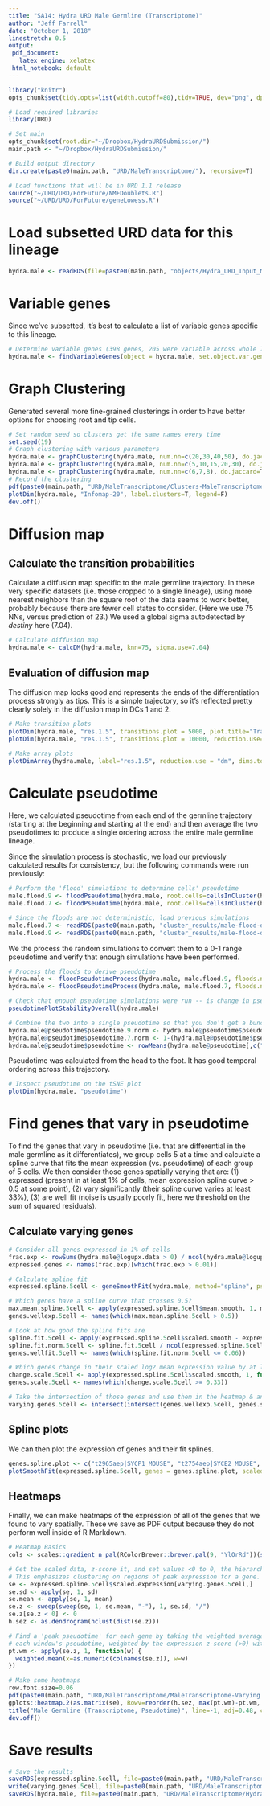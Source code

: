 ```yaml
---
title: "SA14: Hydra URD Male Germline (Transcriptome)"
author: "Jeff Farrell"
date: "October 1, 2018"
linestretch: 0.5
output:
 pdf_document:
   latex_engine: xelatex
 html_notebook: default
---
```


\fontsize{8}{18}

```r
library("knitr")
opts_chunk$set(tidy.opts=list(width.cutoff=80),tidy=TRUE, dev="png", dpi=150)
```

```r
# Load required libraries
library(URD)

# Set main 
opts_chunk$set(root.dir="~/Dropbox/HydraURDSubmission/")
main.path <- "~/Dropbox/HydraURDSubmission/"

# Build output directory
dir.create(paste0(main.path, "URD/MaleTranscriptome/"), recursive=T)
```

```r
# Load functions that will be in URD 1.1 release
source("~/URD/URD/ForFuture/NMFDoublets.R")
source("~/URD/URD/ForFuture/geneLowess.R")
```

# Load subsetted URD data for this lineage

```r
hydra.male <- readRDS(file=paste0(main.path, "objects/Hydra_URD_Input_Male.rds"))
```

# Variable genes

Since we've subsetted, it's best to calculate a list of variable genes specific to this lineage.

```r
# Determine variable genes (398 genes, 205 were variable across whole IC lineage)
hydra.male <- findVariableGenes(object = hydra.male, set.object.var.genes = T, diffCV.cutoff = 0.4, do.plot=T)
```

# Graph Clustering

Generated several more fine-grained clusterings in order to have better options for choosing root and tip cells.

```r
# Set random seed so clusters get the same names every time
set.seed(19)
# Graph clustering with various parameters
hydra.male <- graphClustering(hydra.male, num.nn=c(20,30,40,50), do.jaccard=T, method="Infomap")
hydra.male <- graphClustering(hydra.male, num.nn=c(5,10,15,20,30), do.jaccard=T, method="Louvain")
hydra.male <- graphClustering(hydra.male, num.nn=c(6,7,8), do.jaccard=T, method="Louvain")
# Record the clustering
pdf(paste0(main.path, "URD/MaleTranscriptome/Clusters-MaleTranscriptome-Infomap20.pdf"))
plotDim(hydra.male, "Infomap-20", label.clusters=T, legend=F)
dev.off()
```

# Diffusion map

## Calculate the transition probabilities

Calculate a diffusion map specific to the male germline trajectory. In these very specific datasets (i.e. those cropped to a single lineage), using more nearest neighbors than the square root of the data seems to work better, probably because there are fewer cell states to consider. (Here we use 75 NNs, versus prediction of 23.) We used a global sigma autodetected by *destiny* here (7.04).

```r
# Calculate diffusion map
hydra.male <- calcDM(hydra.male, knn=75, sigma.use=7.04)
```

## Evaluation of diffusion map

The diffusion map looks good and represents the ends of the differentiation process strongly as tips. This is a simple trajectory, so it's reflected pretty clearly solely in the diffusion map in DCs 1 and 2.

```r
# Make transition plots
plotDim(hydra.male, "res.1.5", transitions.plot = 5000, plot.title="Transitions visualized on tSNE")
plotDim(hydra.male, "res.1.5", transitions.plot = 10000, reduction.use="dm", plot.title="Transitions visualized on diffusion map")

# Make array plots
plotDimArray(hydra.male, label="res.1.5", reduction.use = "dm", dims.to.plot = 1:8, plot.title="", outer.title = "Pairs of Diffusion Components")
```

# Calculate pseudotime

Here, we calculated pseudotime from each end of the germline trajectory (starting at the beginning and starting at the end) and then average the two pseudotimes to produce a single ordering across the entire male germline lineage.

Since the simulation process is stochastic, we load our previously calculated results for consistency, but the following commands were run previously:

```r
# Perform the 'flood' simulations to determine cells' pseudotime
male.flood.9 <- floodPseudotime(hydra.male, root.cells=cellsInCluster(hydra.male, "Infomap-20", "9"), n=100, minimum.cells.flooded=2, verbose=T)
male.flood.7 <- floodPseudotime(hydra.male, root.cells=cellsInCluster(hydra.male, "Infomap-20", "7"), n=100, minimum.cells.flooded = 2, verbose=T)
```

```r
# Since the floods are not deterministic, load previous simulations
male.flood.7 <- readRDS(paste0(main.path, "cluster_results/male-flood-dmg75-rootI20_7.rds"))
male.flood.9 <- readRDS(paste0(main.path, "cluster_results/male-flood-dmg75-rootI20_9.rds"))
```

We the process the random simulations to convert them to a 0-1 range pseudotime and verify that enough simulations have been performed.

```r
# Process the floods to derive pseudotime
hydra.male <- floodPseudotimeProcess(hydra.male, male.flood.9, floods.name="pseudotime.9")
hydra.male <- floodPseudotimeProcess(hydra.male, male.flood.7, floods.name="pseudotime.7")

# Check that enough pseudotime simulations were run -- is change in pseudotime reaching an asymptote?
pseudotimePlotStabilityOverall(hydra.male)

# Combine the two into a single pseudotime so that you don't get a bunch of cells squished up at 0.
hydra.male@pseudotime$pseudotime.9.norm <- hydra.male@pseudotime$pseudotime.9 / max(hydra.male@pseudotime$pseudotime.9)
hydra.male@pseudotime$pseudotime.7.norm <- 1-(hydra.male@pseudotime$pseudotime.7 / max(hydra.male@pseudotime$pseudotime.7))
hydra.male@pseudotime$pseudotime <- rowMeans(hydra.male@pseudotime[,c("pseudotime.7.norm", "pseudotime.9.norm")])
```

Pseudotime was calculated from the head to the foot. It has good temporal ordering across this trajectory.

```r
# Inspect pseudotime on the tSNE plot
plotDim(hydra.male, "pseudotime")
```

# Find genes that vary in pseudotime

To find the genes that vary in pseudotime (i.e. that are differential in the male germline as it differentiates), we group cells 5 at a time and calculate a spline curve that fits the mean expression (vs. pseudotime) of each group of 5 cells. We then consider those genes spatially varying that are: (1) expressed (present in at least 1% of cells, mean expression spline curve > 0.5 at some point), (2) vary significantly (their spline curve varies at least 33%), (3) are well fit (noise is usually poorly fit, here we threshold on the sum of squared residuals).

## Calculate varying genes

```r
# Consider all genes expressed in 1% of cells
frac.exp <- rowSums(hydra.male@logupx.data > 0) / ncol(hydra.male@logupx.data)
expressed.genes <- names(frac.exp)[which(frac.exp > 0.01)]

# Calculate spline fit
expressed.spline.5cell <- geneSmoothFit(hydra.male, method="spline", pseudotime="pseudotime", cells = colnames(hydra.male@logupx.data), genes = expressed.genes, moving.window = 1, cells.per.window = 5, spar=0.8) #.875 previously

# Which genes have a spline curve that crosses 0.5?
max.mean.spline.5cell <- apply(expressed.spline.5cell$mean.smooth, 1, max)
genes.wellexp.5cell <- names(which(max.mean.spline.5cell > 0.5))

# Look at how good the spline fits are
spline.fit.5cell <- apply(expressed.spline.5cell$scaled.smooth - expressed.spline.5cell$scaled.expression.red, 1, function(i) sum(i^2))
spline.fit.norm.5cell <- spline.fit.5cell / ncol(expressed.spline.5cell$scaled.expression.red)
genes.wellfit.5cell <- names(which(spline.fit.norm.5cell <= 0.06))

# Which genes change in their scaled log2 mean expression value by at least 33%?
change.scale.5cell <- apply(expressed.spline.5cell$scaled.smooth, 1, function(x) diff(range(x)))
genes.scale.5cell <- names(which(change.scale.5cell >= 0.33))

# Take the intersection of those genes and use them in the heatmap & analysis
varying.genes.5cell <- intersect(intersect(genes.wellexp.5cell, genes.scale.5cell), genes.wellfit.5cell)
```

## Spline plots

We can then plot the expression of genes and their fit splines.

```r
genes.spline.plot <- c("t2965aep|SYCP1_MOUSE", "t2754aep|SYCE2_MOUSE", "t2390aep|SYCP3_BOVIN", "t16434aep|ODF3A_XENLA", "t21290aep|DMC1_HUMAN", "t25612aep|RE114_MOUSE", "t13827aep", "t19014aep")
plotSmoothFit(expressed.spline.5cell, genes = genes.spline.plot, scaled = T)
```

## Heatmaps

Finally, we can make heatmaps of the expression of all of the genes that we found to vary spatially. These we save as PDF output because they do not perform well inside of R Markdown.

```r
# Heatmap Basics
cols <- scales::gradient_n_pal(RColorBrewer::brewer.pal(9, "YlOrRd"))(seq(0,1,length.out = 50))

# Get the scaled data, z-score it, and set values <0 to 0, the hierarchical cluster.
# This emphasizes clustering on regions of peak expression for a gene.
se <- expressed.spline.5cell$scaled.expression[varying.genes.5cell,]
se.sd <- apply(se, 1, sd)
se.mean <- apply(se, 1, mean)
se.z <- sweep(sweep(se, 1, se.mean, "-"), 1, se.sd, "/")
se.z[se.z < 0] <- 0
h.sez <- as.dendrogram(hclust(dist(se.z)))

# Find a 'peak pseudotime' for each gene by taking the weighted average of
# each window's pseudotime, weighted by the expression z-score (>0) within it
pt.wm <- apply(se.z, 1, function(w) {
  weighted.mean(x=as.numeric(colnames(se.z)), w=w)
})

# Make some heatmaps
row.font.size=0.06
pdf(paste0(main.path, "URD/MaleTranscriptome/MaleTranscriptome-Varying.pdf"), width=25.5, height=33)
gplots::heatmap.2(as.matrix(se), Rowv=reorder(h.sez, max(pt.wm)-pt.wm, agglo.FUN=median), Colv=F, dendrogram="none", col=cols, trace="none", density.info="none", key=F, cexCol=0.8, cexRow=row.font.size, margins = c(5,8), lwid=c(0.3,4), lhei=c(0.4, 4), labCol=NA)
title("Male Germline (Transcriptome, Pseudotime)", line=-1, adj=0.48, cex.main=4)
dev.off()
```

# Save results

``` r
# Save the results
saveRDS(expressed.spline.5cell, file=paste0(main.path, "URD/MaleTranscriptome/Splines-MaleTranscriptome.rds"))
write(varying.genes.5cell, file=paste0(main.path, "URD/MaleTranscriptome/Genes-MaleTranscriptome-Varying.txt"))
saveRDS(hydra.male, file=paste0(main.path, "URD/MaleTranscriptome/Hydra_URD_MaleTranscriptome.rds"))
```
